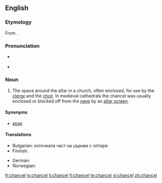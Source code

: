 ==English==

===Etymology===
From {{etyl|fro}}.

===Pronunciation===
* {{a|RP}} {{IPA|/ˈtʃɑːnsəl/}}
* {{a|US}} {{IPA|/ˈtʃænsəl/}}

===Noun===
{{en-noun}}

# The space around the altar in a church, often enclosed, for use by the [[clergy]] and the [[choir]]. In medieval cathedrals the chancel was usually enclosed or blocked off from the [[nave]] by an [[altar screen]].

====Synonyms====
* [[apse]]

====Translations====
{{trans-top|space around the altar in a church}}
* Bulgarian: източната част на църква с олтара
* Finnish: {{t+|fi|kuori}}
{{trans-mid}}
* German: {{t|de|Altarraum|m}}
* Norwegian: {{t|no|kor|n}}
{{trans-bottom}}

[[fr:chancel]]
[[io:chancel]]
[[li:chancel]]
[[fi:chancel]]
[[te:chancel]]
[[vi:chancel]]
[[zh:chancel]]